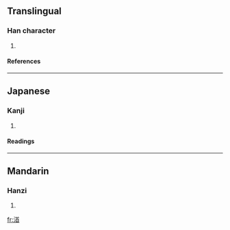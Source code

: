 ==Translingual==
===Han character===
{{Han char|rn=85|rad=水|as=09|sn=12|four=|canj=水廿竹山 (ETHU)}}
# {{defn|Han|sort=水09}}
====References====
{{Han ref|kx=0633.460|dkj=17762|dj=1040.050|hdz=31686.050|uh=6E1E|ud=28190}}

----
==Japanese==
===Kanji===
{{ja-kanji|grade=|rs=水09}}
# {{defn|Japanese}} 
====Readings====
{{ja-readings|on=[[しゅう]] (shū), [[じゅ]] (ju)|kun=[[みなもと]] (minamoto)}}

----
==Mandarin==
===Hanzi===
{{cmn-hanzi|pin=[[qiú]] (qiu2)|wg=ch'iu<sup>2</sup>}}
# {{defn|Mandarin}}

[[fr:渞]]